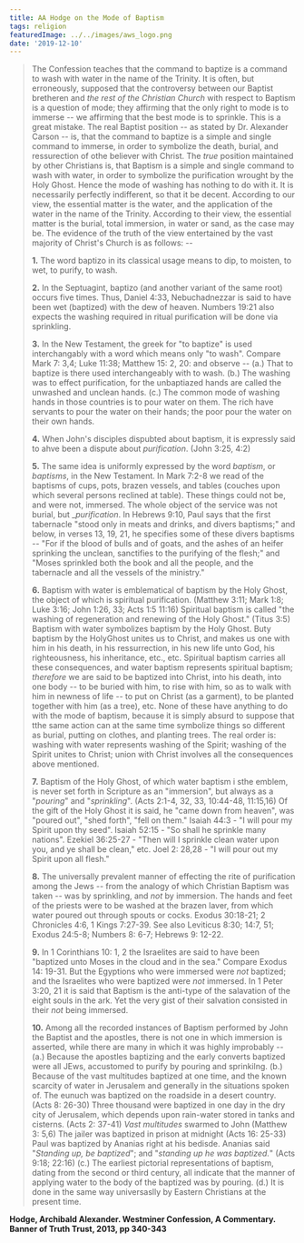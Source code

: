 ```yaml
---
title: AA Hodge on the Mode of Baptism
tags: religion
featuredImage: ../../images/aws_logo.png
date: '2019-12-10'
---
```


> The Confession teaches that the command to baptize is a command to wash with water in the name of the Trinity. It is often, but erroneously, supposed that the controversy between our Baptist bretheren and _the rest of the Christian Church_ with respect to Baptism is a question of mode; they affirming that the only right to mode is to immerse -- we affirming that the best mode is to sprinkle. This is a great mistake. The real Baptist position -- as stated by Dr. Alexander Carson -- is, that the command to baptize is a simple and single command to immerse, in order to symbolize the death, burial, and ressurection of othe believer with Christ. The _true_ position maintained by other Christians is, that Baptism is a simple and single command to wash with water, in order to symbolize the purification wrought by the Holy Ghost. Hence the mode of washing has nothing to do with it. It is necessarily perfectly indifferent, so that it be decent. According to our view, the essential matter is the water, and the application of the water in the name of the Trinity. According to their view, the essential matter is the burial, total immersion, in water or sand, as the case may be. The evidence of the truth of the view entertained by the vast majority of Christ's Church is as follows: -- 
>
> **1.** The word baptizo in its classical usage means to dip, to moisten, to wet, to purify, to wash. 
>
> **2.** In the Septuagint, baptizo (and another variant of the same root) occurs five times. Thus, Daniel 4:33, Nebuchadnezzar is said to have been wet (baptized) with the dew of heaven. Numbers 19:21 also expects the washing required in ritual purification will be done via sprinkling. 
>
> **3.** In the New Testament, the greek for "to baptize" is used interchangably with a word which means only "to wash". Compare Mark 7: 3,4; Luke 11:38; Matthew 15: 2, 20: and observe -- (a.) That to baptize is there used interchangeably with to wash. (b.) The washing was to effect purification, for the unbaptiazed hands are called the unwashed and unclean hands. (c.) The common mode of washing hands in those countries is to pour water on them. The rich have servants to pour the water on their hands; the poor pour the water on their own hands.
>
> **4.** When John's disciples dispubted about baptism, it is expressly said to ahve been a dispute about _purification_. (John 3:25, 4:2)
>
> **5.** The same idea is uniformly expressed by the word _baptism_, or _baptisms_, in the New Testament. In Mark 7:2-8 we read of the baptisms of cups, pots, brazen vessels, and tables (couches upon which several persons reclined at table). These things could not be, and were not, immersed. The whole object of the service was not burial, but __purification_. In Hebrews 9:10, Paul says that the first tabernacle "stood only in meats and drinks, and divers baptisms;" and below, in verses 13, 19, 21, he specifies some of these divers baptisms -- "For if the blood of bulls and of goats, and the ashes of an heifer sprinking the unclean, sanctifies to the purifying of the flesh;" and "Moses sprinkled both the book and all the people, and the tabernacle and all the vessels of the ministry."
>
> **6.** Baptism with water is emblematical of baptism by the Holy Ghost, the object of which is spiritual purification. (Matthew 3:11; Mark 1:8; Luke 3:16; John 1:26, 33; Acts 1:5 11:16) Spiritual baptism is called "the washing of regeneration and renewing of the Holy Ghost." (Titus 3:5) Baptism with water symbolizes baptism by the Holy Ghost. Buty baptism by the HolyGhost unites us to Christ, and makes us one with him in his death, in his ressurrection, in his new life unto God, his righteousness, his inheritance, etc., etc. Spiritual baptism carries all these consequences, and water baptism represents spiritual baptism; _therefore_ we are said to be baptized into Christ, into his death, into one body -- to be buried with him, to rise with him, so as to walk with him in newness of life -- to put on Christ (as a garment), to be planted together with him (as a tree), etc. None of these have anything to do with the mode of baptism, because it is simply absurd to suppose that tthe same action can at the same time symbolize things so different as burial, putting on clothes, and planting trees. The real order is: washing with water represents washing of the Spirit; washing of the Spirit unites to Christ; union with Christ involves all the consequences above mentioned.
>
> **7.** Baptism of the Holy Ghost, of which water baptism i sthe emblem, is never set forth in Scripture as an "immersion", but always as a "_pouring_" and "_sprinkling_". (Acts 2:1-4, 32, 33, 10:44-48, 11:15,16) Of the gift of the Holy Ghost it is said, he "came down from heaven", was "poured out", "shed forth", "fell on them." Isaiah 44:3 - "I will pour my Spirit upon thy seed". Isaiah 52:15 - "So shall he sprinkle many nations". Ezekiel 36:25-27 - "Then will I sprinkle clean water upon you, and ye shall be clean," etc. Joel 2: 28,28 - "I will pour out my Spirit upon all flesh."
>
> **8.** The universally prevalent manner of effecting the rite of purification among the Jews -- from the analogy of which Christian Baptism was taken -- was by sprinkling, and _not_ by immersion. The hands and feet of the priests were to be washed at the brazen laver, from which water poured out through spouts or cocks. Exodus 30:18-21; 2 Chronicles 4:6, 1 Kings 7:27-39. See also Leviticus 8:30; 14:7, 51; Exodus 24:5-8; Numbers 8: 6-7; Hebrews 9: 12-22.
>
> **9.** In 1 Corinthians 10: 1, 2 the Israelites are said to have been "baptized unto Moses in the cloud and in the sea." Compare Exodus 14: 19-31. But the Egyptions who were immersed were _not_ baptized; and the Israelites who were baptized were _not_ immersed. In 1 Peter 3:20, 21 it is said that Baptism is the anti-type of the salavation of the eight souls in the ark. Yet the very gist of their salvation consisted in their _not_ being immersed.
>
> **10.** Among all the recorded instances of Baptism performed by John the Baptist and the apostles, there is not one in which immersion is asserted, while there are many in which it was highly improbably -- (a.) Because the apostles baptizing and the early converts baptized were all JEws, accustomed to purify by pouring and sprinkilng. (b.) Because of the vast multitudes baptized at one time, and the known scarcity of water in Jerusalem and generally in the situations spoken of. The eunuch was baptized on the roadside in a desert country. (Acts 8: 26-30) Three thousand were baptized in one day in the dry city of Jerusalem, which depends upon rain-water stored in tanks and cisterns. (Acts 2: 37-41) _Vast multitudes_ swarmed to John (Matthew 3: 5,6) The jailer was baptized in prison at midnight (Acts 16: 25-33) Paul was baptized by Ananias right at his bedisde. Ananias said "_Standing up, be baptized_"; and "_standing up he was baptized._" (Acts 9:18; 22:16) (c.) The earliest pictorial representations of baptism, dating from the second or third century, all indicate that the manner of applying water to the body of the baptized was by pouring. (d.) It is done in the same way universaslly by Eastern Christians at the present time. 

**Hodge, Archibald Alexander. Westminer Confession, A Commentary. Banner of Truth Trust, 2013, pp 340-343**